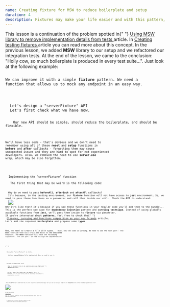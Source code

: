 ```yaml
---
name: Creating fixture for MSW to reduce boilerplate and setup
duration: 4
description: Fixtures may make your life easier and with this pattern, you'll be able to reduce boilerplate. Let's dive into this concept in the context of MSW setup.
---
```


<Prelude label="Before we start">
  <Hint hasBg>This lesson is a continuation of the problem spotted in{" "}
<A outside href="/courses/react-testing-spellbook/mastering-integration-testing/using-m-s-w-library-to-remove-implementation-details-from-tests/">
  Using MSW library to remove implementation details from tests
 </A> article.
</Hint>
<Hint hasBg>In <A outside href="/courses/react-testing-spellbook/mastering-unit-testing/creating-testing-fixtures/">
  Creating testing fixtures
 </A> article you can read more about this concept.
</Hint>
<M>In the previous lesson, we added <B>MSW</B> library to our setup and we refactored our integration tests. At the end of the lesson, we came to the conclusion: "Holly cow, so much boilerplate is produced in every test suite...".
Just look at the following example: </M>
<Code
mode="dynamic"
rolled
lang="tsx"
src="https://raw.githubusercontent.com/polubis/Dream-stack-for-React-dev/lesson/Creating-fixture-for-MSW-to-reduce-boilerplate-and-setup/1.tsx"
linesCount={54}
description="Almost 10 lines required to start testing"
/>

<M>We can improve it with a simple <B>fixture</B> pattern. We need a function that allows us to mock any endpoint in an easy way.</M>
  </Prelude>
  
  <Section>
  <XL>Let's design a "serverFixture" API</XL>
  <M>Let's first check what we have now. </M>
  <Code
mode="dynamic"
lang="tsx"
description="The current approach that we want to refactor"
src="https://raw.githubusercontent.com/polubis/Dream-stack-for-React-dev/lesson/Creating-fixture-for-MSW-to-reduce-boilerplate-and-setup/2.tsx"
linesCount={21}
/>
  <M>
    Our new API should be simple, should reduce the boilerplate, and should be flexible. 
  </M>
  <Code
mode="dynamic"
lang="tsx"
description="This is the new API proposal"
src="https://raw.githubusercontent.com/polubis/Dream-stack-for-React-dev/lesson/Creating-fixture-for-MSW-to-reduce-boilerplate-and-setup/3.tsx"
linesCount={7}
/>

<M>We'll have less code - that's obvious and we don't need to remember using all of these <B>reset</B> and <B>setup</B> functions in <B>before</B> and <B>after</B> callbacks - forgetting them may cause unexpected issues and they are hard to spot for not experienced developers.</M>
<M>Also, we removed the need to use <B>server.use</B> wrap, which may be also forgotten. </M>
</Section>

<Section>
  <XL>Implementing the "serverFixture" function</XL>
  <M>
   The first thing that may be weird is the following code:
  </M>
  <Code
mode="dynamic"
lang="tsx"
src="https://raw.githubusercontent.com/polubis/Dream-stack-for-React-dev/lesson/Creating-fixture-for-MSW-to-reduce-boilerplate-and-setup/4.tsx"
linesCount={1}
/>
  <M>Why do we need to pass <B>beforeAll, afterEach</B> and <B>afterAll</B> callbacks?</M>
  <M>It's because, in the testing environment, our <B>fixture</B> function will not have access to <B>jest</B> environment. So, we need to pass these functions as a parameter and call them inside our util.  Check the <B>GIF</B> to understand: </M>
  <Image
    rolled
  src="https://raw.githubusercontent.com/polubis/Dream-stack-for-React-dev/lesson/Creating-fixture-for-MSW-to-reduce-boilerplate-and-setup/1.gif"
  description="Jest functions can be accessed only in test.ts files"
/>
<M>Why it's like that? It's because if you use these functions in your regular code you'll add them to the bundle...</M>
<M>This is the perfect use case for <B>dependency injection</B> pattern and <B>currying technique</B>. Instead of using globally available functions from <B>jest</B>, we'll pass them inside to <B>fixture</B> via parameter.</M>
<Hint hasBg>If you're interested about <B>patterns</B>, feel free to check the{" "} 
 <A 
outside href="https://greenonsoftware.com/articles/quick-wins/closures-currying-function-composition-as-your-new-friends/">Closures, currying and functions composition as your new friends</A> article.</Hint>
<M>Let's add the required <B>boilerplate</B> and prepare some <B>types</B>.</M>
<Code
mode="dynamic"
lang="tsx"
rolled
description="The implementation boilerplate"
src="https://raw.githubusercontent.com/polubis/Dream-stack-for-React-dev/lesson/Creating-fixture-for-MSW-to-reduce-boilerplate-and-setup/5.tsx"
linesCount={29}
/>

<M>Now, we need to create a file with types. </M>
<Code
mode="dynamic"
lang="tsx"
description="Type definitions in separate file"
src="https://raw.githubusercontent.com/polubis/Dream-stack-for-React-dev/lesson/Creating-fixture-for-MSW-to-reduce-boilerplate-and-setup/6.tsx"
linesCount={9}
/>
<M>Okay, now the code is working. We need to add the last part - the <B>mock</B> function that will truly add mocks to the dedicated endpoint. The <B>mock</B> function will have the following signature.</M>
<Code
mode="dynamic"
lang="tsx"
description="Types for mock function" 
src="https://raw.githubusercontent.com/polubis/Dream-stack-for-React-dev/lesson/Creating-fixture-for-MSW-to-reduce-boilerplate-and-setup/7.tsx"
linesCount={14}
/>
<M>The last part - we need to align the implementation!</M>
<Code
mode="dynamic"
lang="tsx"
description="Everything ready!"
src="https://raw.githubusercontent.com/polubis/Dream-stack-for-React-dev/lesson/Creating-fixture-for-MSW-to-reduce-boilerplate-and-setup/8.tsx"
linesCount={12}
/>
</Section>

{" "}

<Section>
  <XL>Using the "serverFixture" in tests.</XL>
  <M>
    We have <B>serverFixture</B> fully implemented. Now, we need to use it.
  </M>
  <Code
    mode="dynamic"
    lang="tsx"
    rolled
    description="The fixture is applied"
    src="https://raw.githubusercontent.com/polubis/Dream-stack-for-React-dev/lesson/Creating-fixture-for-MSW-to-reduce-boilerplate-and-setup/9.tsx"
    linesCount={39}
  />
</Section>

<Section>
  <XL>Gotchas and additional stuff</XL>
  <M>
    What if you would like to do something more via <B>after</B> and{" "}
    <B>before</B> functions?
  </M>
  <Code
    mode="dynamic"
    lang="tsx"
    description="Doing additional stuff"
    src="https://raw.githubusercontent.com/polubis/Dream-stack-for-React-dev/lesson/Creating-fixture-for-MSW-to-reduce-boilerplate-and-setup/10.tsx"
    linesCount={9}
  />
  <M>
    You don't need to worry about that. The <B>jest</B> will call{" "}
    <B>beforeAll</B> twice. In your testing code and internally inside the{" "}
    <B>serverFixture</B> function!
  </M>
</Section>

<Example label="The final walkthrough">
  <M>
 Check the <B>GIF</B> below to understand how it works in practice and how blazingly fast you can now mock your endpoints in <B>integration</B> test without remembering additional stuff.
  </M>
<Image
    rolled
  src="https://raw.githubusercontent.com/polubis/Dream-stack-for-React-dev/lesson/Creating-fixture-for-MSW-to-reduce-boilerplate-and-setup/2.gif"
  description="How it works?"
/>

  <M>In the following <A outside href="https://github.com/polubis/Dream-stack-for-React-dev/blob/lesson/Creating-fixture-for-MSW-to-reduce-boilerplate-and-setup/system/apps/blog/components/sign-in-form/sign-in-form.test.tsx">repository</A> you can dive into examples that we discussed and many more! Here you have the final code: </M>
<Code
mode="dynamic"
lang="tsx"
rolled
description="The types for the fixture"
src="https://raw.githubusercontent.com/polubis/Dream-stack-for-React-dev/lesson/Creating-fixture-for-MSW-to-reduce-boilerplate-and-setup/system/libs/blog-api/src/lib/test-utils/defs.ts"
linesCount={26}
/>
<Code
mode="dynamic"
lang="tsx"
rolled
description="The fixture implementation"
src="https://raw.githubusercontent.com/polubis/Dream-stack-for-React-dev/lesson/Creating-fixture-for-MSW-to-reduce-boilerplate-and-setup/system/libs/blog-api/src/lib/test-utils/fixtures.ts"
linesCount={39}
/>
<Code
rolled
mode="dynamic"
lang="tsx"
description="Usage in integration tests"
src="https://raw.githubusercontent.com/polubis/Dream-stack-for-React-dev/lesson/Creating-fixture-for-MSW-to-reduce-boilerplate-and-setup/system/apps/blog/components/sign-in-form/sign-in-form.test.tsx"
linesCount={62}
/>
</Example>

<Summary label="Conclusions and thoughts">
  <M>
    We reduced the amount of boilerplate, and things to remember and we added
    reusable <B>fixture</B> for mocking <B>server endpoints</B>. Writting
    integration tests right now it's not a guilty pleasure anymore...
  </M>
</Summary>
